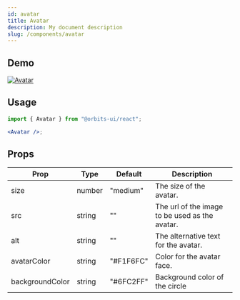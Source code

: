 ```yaml
---
id: avatar
title: Avatar
description: My document description
slug: /components/avatar
---
```


## Demo

<a href="https://main--617d2a56fe98bd0048fc93db.chromatic.com/?path=/story/components-avatar--primary">
  <img src="https://imgur.com/HhUVKfQ.png" alt="Avatar" />
</a>

## Usage

```jsx
import { Avatar } from "@orbits-ui/react";

<Avatar />;
```

## Props

| Prop            | Type   | Default   | Description                                    |
| --------------- | ------ | --------- | ---------------------------------------------- |
| size            | number | "medium"  | The size of the avatar.                        |
| src             | string | ""        | The url of the image to be used as the avatar. |
| alt             | string | ""        | The alternative text for the avatar.           |
| avatarColor     | string | "#F1F6FC" | Color for the avatar face.                     |
| backgroundColor | string | "#6FC2FF" | Background color of the circle                 |
